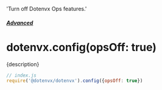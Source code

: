   'Turn off Dotenvx Ops features.'

##### [Advanced](/docs/advanced)
# dotenvx.config(opsOff: true)

<p className="lead">{description}</p>

```js
// index.js
require('@dotenvx/dotenvx').config({opsOff: true})
```
